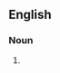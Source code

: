 {{also|Loyalists}}

==English==

===Noun===
{{head|en|noun plural form}}

# {{plural of|loyalist|lang=en}}